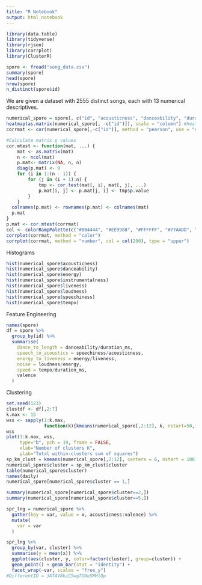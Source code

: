 ```yaml
---
title: "R Notebook"
output: html_notebook
---
```



```r
library(data.table)
library(tidyverse)
library(rjson)
library(corrplot)
library(ClusterR)

spore <- fread("song_data.csv")
summary(spore)
head(spore)
nrow(spore)
n_distinct(spore$id)
```
We are given a dataset with 2555 distinct songs, each with 13 numerical descriptives.
```r
numerical_spore = spore[, c("id", "acousticness", "danceability", "duration_ms", "energy", "instrumentalness", "liveness", "loudness", "mode", "speechiness", "tempo", "valence")]
heatmap(as.matrix(numerical_spore[, -c("id")]), scale = "column") #heatmap test (bad)
corrmat <- cor(numerical_spore[,-c("id")], method = "pearson", use = "complete.obs")

#Calculate matrix p values
cor.mtest <- function(mat, ...) {
    mat <- as.matrix(mat)
    n <- ncol(mat)
    p.mat<- matrix(NA, n, n)
    diag(p.mat) <- 0
    for (i in 1:(n - 1)) {
        for (j in (i + 1):n) {
            tmp <- cor.test(mat[, i], mat[, j], ...)
            p.mat[i, j] <- p.mat[j, i] <- tmp$p.value
        }
    }
  colnames(p.mat) <- rownames(p.mat) <- colnames(mat)
  p.mat
}
p.mat <- cor.mtest(corrmat)
col <- colorRampPalette(c("#BB4444", "#EE9988", "#FFFFFF", "#77AADD", "#4477AA"))
corrplot(corrmat, method = "color")
corrplot(corrmat, method = "number", col = col(200), type = "upper")

```

Histograms
```r
hist(numerical_spore$acousticness)
hist(numerical_spore$danceability)
hist(numerical_spore$energy)
hist(numerical_spore$instrumentalness)
hist(numerical_spore$liveness)
hist(numerical_spore$loudness)
hist(numerical_spore$speechiness)
hist(numerical_spore$tempo)

```

Feature Engineering
```r
names(spore)
df = spore %>%
  group_by(id) %>%
  summarise(
    dance_to_length = danceability/duration_ms,
    speech_to_acoustics = speechiness/acousticness,
    energy_to_liveness = energy/liveness,
    noise = loudness/energy,
    speed = tempo/duration_ms,
    valence
  )
```

Clustering
```r
set.seed(123)
clustdf <- df[,2:7]
k.max <- 15
wss <- sapply(1:k.max, 
              function(k){kmeans(numerical_spore[,2:12], k, nstart=50,iter.max = 15 )$tot.withinss})
wss
plot(1:k.max, wss,
     type="b", pch = 19, frame = FALSE, 
     xlab="Number of clusters K",
     ylab="Total within-clusters sum of squares")
sp_km_clust = kmeans(numerical_spore[,2:12], centers = 6, nstart = 100)
numerical_spore$cluster = sp_km_clust$cluster
table(numerical_spore$cluster)
names(daily)
numerical_spore[numerical_spore$cluster == 1,]

summary(numerical_spore[numerical_spore$cluster==2,])
summary(numerical_spore[numerical_spore$cluster==5,])

spr_lng = numerical_spore %>% 
  gather(key = var, value = x, acousticness:valence) %>%
  mutate(
    var = var
  ) 

spr_lng %>% 
  group_by(var, cluster) %>%
  summarise(y = mean(x)) %>%
  ggplot(aes(cluster, y, color=factor(cluster), group=cluster)) + 
  geom_point() + geom_bar(stat = "identity") +
  facet_wrap(~var, scales = "free_y")
#DifferentID = 3ATAV8kiC5wg7U0eSMHlQp
```

